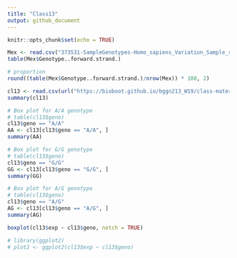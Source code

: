 ```yaml
---
title: "Class13"
output: github_document
---
```


```r
knitr::opts_chunk$set(echo = TRUE)
```

```r
Mex <- read.csv("373531-SampleGenotypes-Homo_sapiens_Variation_Sample_rs8067378.csv")
table(Mex$Genotype..forward.strand.)
```

```r
# proportion
round((table(Mex$Genotype..forward.strand.)/nrow(Mex)) * 100, 2)
```

```r
cl13 <- read.csv(url("https://bioboot.github.io/bggn213_W19/class-material/rs8067378_ENSG00000172057.6.txt"), sep = " ")
summary(cl13)
```

```r
# Box plot for A/A genotype
# table(cl13$geno)
cl13$geno == "A/A"
AA <- cl13[cl13$geno == "A/A", ]
summary(AA)
```

```r
# Box plot for G/G genotype
# table(cl13$geno)
cl13$geno == "G/G"
GG <- cl13[cl13$geno == "G/G", ]
summary(GG)
```

```r
# Box plot for A/G genotype
# table(cl13$geno)
cl13$geno == "A/G"
AG <- cl13[cl13$geno == "A/G", ]
summary(AG)
```

```r
boxplot(cl13$exp ~ cl13$geno, notch = TRUE)

```

```r
# library(ggplot2)
# plot2 <- ggplot2(cl13$exp ~ cl13$geno)
```

